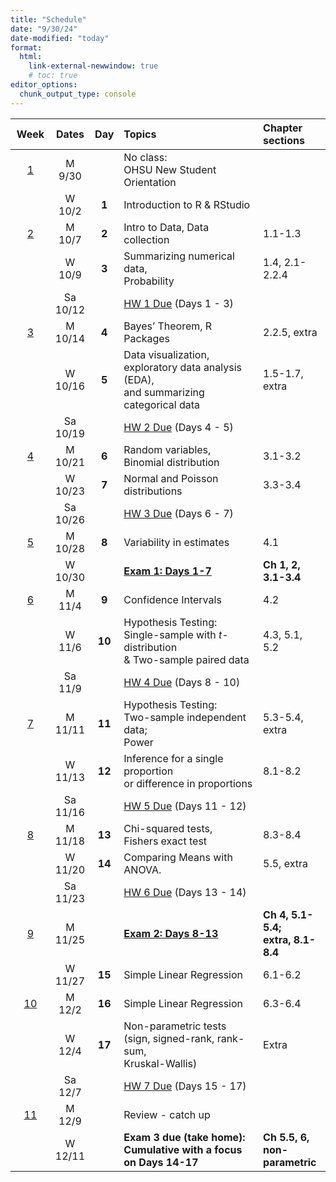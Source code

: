 ```yaml
---
title: "Schedule"
date: "9/30/24"
date-modified: "today"
format: 
  html:
    link-external-newwindow: true
    # toc: true
editor_options: 
  chunk_output_type: console
---
```


| Week                    |  Dates  |Day    | Topics                                                                                           | Chapter sections                       |
|:-----------------------:|:-------:|:-----:|:-------------------------------------------------------------------------------------------------|:---------------------------------------|
|  [1](weeks/week_01.qmd) | M 9/30  |       | No class: <br> OHSU New Student Orientation                                                      |                                        |
|                         | W 10/2  | **1** | Introduction to R & RStudio                                                                      |                                        |
|  [2](weeks/week_02.qmd) | M 10/7  | **2** | Intro to Data, Data collection                                                                   | 1.1-1.3                                |
|                         | W 10/9  | **3** | Summarizing numerical data, <br> Probability                                                     | 1.4, 2.1-2.2.4                         |
|                         | Sa 10/12|       | [HW 1 Due](homework/HW_1_F24_bsta511.qmd) (Days 1 - 3)                                           |                                        |
|  [3](weeks/week_03.qmd) | M 10/14 | **4** | Bayes' Theorem, R Packages                                                                       | 2.2.5, extra                           |
|                         | W 10/16 | **5** | Data visualization, <br> exploratory data analysis (EDA), <br> and summarizing categorical data  | 1.5-1.7, extra                         |
|                         | Sa 10/19|       | [HW 2 Due](homework/HW_2_F24_bsta511.qmd) (Days 4 - 5)                                           |                                        |
|  [4](weeks/week_04.qmd) | M 10/21 | **6** | Random variables, <br> Binomial distribution                                                     | 3.1-3.2                                |
|                         | W 10/23 | **7** | Normal and Poisson distributions                                                                 | 3.3-3.4                                |
|                         | Sa 10/26|       | [HW 3 Due](homework/HW_3_F24_bsta511.qmd) (Days 6 - 7)                                           |                                        |
|  [5](weeks/week_05.qmd) | M 10/28 | **8** | Variability in estimates                                                                         | 4.1                                    |
|                         | W 10/30 |       | **[Exam 1: Days 1-7](weeks/week_05.qmd#sec-Exam1info)**                                          | **Ch 1, 2, 3.1-3.4**                   |
|  [6](weeks/week_06.qmd) | M 11/4  | **9** | Confidence Intervals                                                                             | 4.2                                    |
|                         | W 11/6  | **10**| Hypothesis Testing: <br> Single-sample with *t*-distribution <br> & Two-sample paired data       | 4.3, 5.1, 5.2                          |
|                         | Sa 11/9 |       | [HW 4 Due](homework/HW_4_F24_bsta511.qmd) (Days 8 - 10)                                          |                                        |
|  [7](weeks/week_07.qmd) | M 11/11 | **11**| Hypothesis Testing: <br> Two-sample independent data; <br> Power                                 | 5.3-5.4, extra                         |
|                         | W 11/13 | **12**| Inference for a single proportion <br> or difference in proportions                              | 8.1-8.2                                |
|                         | Sa 11/16|       | [HW 5 Due](homework/HW_5_F24_bsta511.qmd) (Days 11 - 12)                                         |                                        |
|  [8](weeks/week_08.qmd) | M 11/18 | **13**| Chi-squared tests, <br> Fishers exact test                                                       | 8.3-8.4                                |
|                         | W 11/20 | **14**| Comparing Means with ANOVA.                                                                      | 5.5, extra                             |
|                         | Sa 11/23|       | [HW 6 Due](homework/HW_6_F24_bsta511.qmd) (Days 13 - 14)                                         |                                        |
|  [9](weeks/week_09.qmd) | M 11/25 |       | **[Exam 2: Days 8-13](weeks/week_08.qmd#sec-Exam2info)**                                         | **Ch 4, 5.1-5.4; <br> extra, 8.1-8.4** |
|                         | W 11/27 | **15**| Simple Linear Regression                                                                         | 6.1-6.2                                |
|  [10](weeks/week_10.qmd)| M 12/2  | **16**| Simple Linear Regression                                                                         | 6.3-6.4                                |
|                         | W 12/4  | **17**| Non-parametric tests <br> (sign, signed-rank, rank-sum, <br> Kruskal-Wallis)                     | Extra                                  |
|                         | Sa 12/7 |       | [HW 7 Due](homework/HW_7_F24_bsta511.qmd) (Days 15 - 17)                                         |                                        |
|  [11](weeks/week_11.qmd)| M 12/9  |       | Review - catch up                                                                                |                                        |
|                         | W 12/11 |       | **Exam 3 due (take home): <br> Cumulative with a focus on Days 14-17**                           | **Ch 5.5, 6, <br> non-parametric**     |
